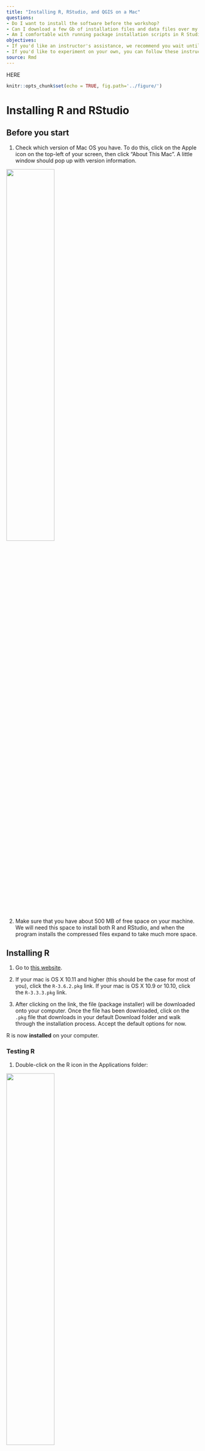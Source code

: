 ```yaml
---
title: "Installing R, RStudio, and QGIS on a Mac"
questions:
- Do I want to install the software before the workshop?
- Can I download a few Gb of installation files and data files over my network?
- Am I comfortable with running package installation scripts in R Studio?
objectives:
- If you'd like an instructor's assistance, we recommend you wait until the workshop.
- If you'd like to experiment on your own, you can follow these instructions.
source: Rmd
---
```


HERE

<!-- JPN: updated fig path here manually for plots to show, it turns out this is unneccesary though-->

```r
knitr::opts_chunk$set(echo = TRUE, fig.path='../figure/')
```

# Installing R and RStudio

## Before you start

1. Check which version of Mac OS you have. To do this, click on the Apple icon on the top-left of your screen, then click "About This Mac". A little window should pop up with version information.

<img src="../fig/which_mac_version.png" width="50%">  


2. Make sure that you have about 500 MB of free space on your machine. We will need this space to install both R and RStudio, and when the program installs the compressed files expand to take much more space.  

## Installing R

1. Go to [this website](https://cran.r-project.org/bin/macosx/).

2. If your mac is OS X 10.11 and higher (this should be the case for most of you), click the `R-3.6.2.pkg` link. If your mac is OS X 10.9 or 10.10, click the `R-3.3.3.pkg` link.  

3. After clicking on the link, the file (package installer) will be downloaded onto your computer. Once the file has been downloaded, click on the `.pkg` file that downloads in your default Download folder and walk through the installation process. Accept the default options for now.

R is now **installed** on your computer.  

### Testing R

1. Double-click on the R icon in the Applications folder:

<img src="../fig/applications_folder_r.png" width="50%">

A window titled "R Console" should pop up:

<img src="../fig/R_Console.png" width="40%">  

The `>` character is called the prompt and is the place where we enter commands for the program to interpret. For instance, if you type `25+5` followed by the return/enter key, you will see:

```r
25+5
```

<img src="../fig/R_console_using.png" width="50%">

2. To quit R, call the quit function by going to `File -> Quit R`.


R will ask you if you want to save your work:

<img src="../fig/closing_r_dontSAve.png" width="50%">

Click on "Don't Save". You have now left R.  

We are not going to use R this way often, as we will use an integrated environment called RStudio.  

## Installing RStudio

1. Go to [this website](https://rstudio.com/products/rstudio/download/).

2. Click on the `Free` link (note: there are paid options, but we won't be using those!). The file download will begin.
  * If you have an older computer, you *may* have to find your installer on [this page](https://support.rstudio.com/hc/en-us/articles/206569407-Older-Versions-of-RStudio), but feel free to contact us about that!

3. Once the file has been downloaded, click on it. A window should pop up:

<img src="../fig/Rstudio_download.png" width="50%">

Click on the RStudio icon and drag it into the Applications folder. 

RStudio is now **installed** on your computer.

**Note**: For RStudio to work, R needs to be installed first.

### Testing RStudio

1. Double-click on the RStudio icon in the Applications:

<img src="../fig/applications_folder.png" width="50%">  

A window titled "RStudio" should pop up, looking something like this:

<img src="../fig/rstudio_opened.png" width="75%">

2. Just as in R, the `>` character in the Console window is where we enter commands for the program to interpret.  You can try entering something there and then hitting the `Enter` key to see:

```r
25+5
```


3. To exit RStudio, click "RStudio" in the menu bar, then click "Quit RStudio". Alternatively, use the `Cmd-Q` shortcut. If prompted to save the workspace, do not save it.


### Installing the geospatial and federal data packages
  
* When RStudio is open and working, create a new R script file and copy in the 
contents of [this installation script file](https://github.com/data-carpentry-for-agriculture/trial-lesson/blob/gh-pages/_episodes_rmd/package_install_script.R). 

Here's where to make a new script:

<img src="../fig/mac_open_new_script.png">

* Run each line in this script by selecting it and clicking Run. 
* Watch for any error messages along the way.
* If the red stop sign in the top right corner of the console is still highlighted and the cursor is a gray \|, an installation process is still running.
* If you see a blue > in the console , you're ready to run the next line.
(Note that this process can take **3 - 4 hours on Windows 10** because of virus checking procedures
that were already taken care of on the USB sticks. If you can wait for the USB sticks, you'll have
a faster way to get up and running.)

<img src="../fig/wininstall5-rstudioinstallscript2.png">


### Checking that the packages installed correctly

* After you've run the installation items, create a new R script file and copy in the 
contents of [the package load and test file](https://raw.githubusercontent.com/data-carpentry-for-agriculture/trial-lesson/gh-pages/_episodes_rmd/package_load_and_test.R). 
* Run each line by selecting it and clicking the Run key. Each test should let you know whether an error was encountered in the loading process.

<img src="../fig/wininstall6-rstudiolibraryload.png">

An example of one of the tests' output:

<img src="../fig/wininstall7-rstudiotmaptest.png">




# Download and Install QGIS

To download QGIS, visit [the QGIS download site](https://qgis.org/en/site/forusers/download.html) and choose one of the standalone installers. Be sure to check your Mac version to download the correct package.

Note: This is a ~1Gb file, so it's likely to take some time to download.

You should see a new icon in your Applications folder:

<img src="../fig/qgis_macInstall_applications.png">

When you double click QGIS should open up:

<img src="../fig/qgis_macInstall_opened.png">




Citation: R/RStudio install structure from <a href="https://github.com/kjytay">Kenneth Tay</a>
